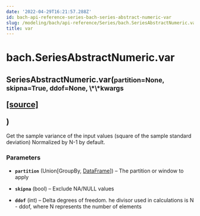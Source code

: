 ```yaml
---
date: '2022-04-29T16:21:57.288Z'
id: bach-api-reference-series-bach-series-abstract-numeric-var
slug: /modeling/bach/api-reference/Series/bach.SeriesAbstractNumeric.var/
title: var
---
```


# bach.SeriesAbstractNumeric.var

<div class="method">
<h2 class="signature-class"><span class="additional-name">SeriesAbstractNumeric.</span><span class="name">var(</span><small class="parameter-list"><span class="parameter" id="partition">partition=None</span>, <span class="parameter" id="skipna">skipna=True</span>, <span class="parameter" id="ddof">ddof=None</span>, <span class="parameter" id="**">\*\*kwargs</span></small>
<span class="view-code-link">

[[source]](https://github.com/objectiv/objectiv-analytics/blob/main/bach/bach/series/series_numeric.py)

</span>
)</h2>


<div class="content">

Get the sample variance of the input values (square of the sample standard deviation)
Normalized by N-1 by default.


### Parameters

* **`partition`** (Union[GroupBy, [DataFrame](/docs/modeling/bach/api-reference/DataFrame/bach.DataFrame/#bach.DataFrame)]) – The partition or window to apply

* **`skipna`** (bool) – Exclude NA/NULL values

* **`ddof`** (int) – Delta degrees of freedom. he divisor used in calculations is N - ddof,
where N represents the number of elements



</div>

</div>
